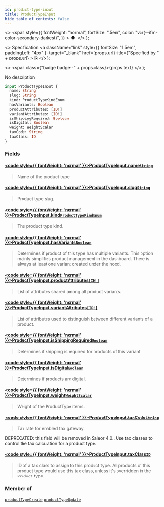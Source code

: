 ```yaml
---
id: product-type-input
title: ProductTypeInput
hide_table_of_contents: false
---
```


  <>
    <span
      style={{
        fontWeight: "normal",
        fontSize: ".5em",
        color: "var(--ifm-color-secondary-darkest)",
      }}
    >
      &nbsp;●&nbsp;
    </span>
  </>
);

  <>
    Specification
    <a
      className="link"
      style={{ fontSize: "1.5em", paddingLeft: "4px" }}
      target="\_blank"
      href={props.url}
      title={"Specified by " + props.url}
    >
      ⎘
    </a>
  </>
);

  <>
    <span class={"badge badge--" + props.class}>{props.text}</span>
  </>
);

No description

```graphql
input ProductTypeInput {
  name: String
  slug: String
  kind: ProductTypeKindEnum
  hasVariants: Boolean
  productAttributes: [ID!]
  variantAttributes: [ID!]
  isShippingRequired: Boolean
  isDigital: Boolean
  weight: WeightScalar
  taxCode: String
  taxClass: ID
}
```

### Fields

#### [<code style={{ fontWeight: 'normal' }}>ProductTypeInput.<b>name</b></code>](#)<Bullet />[`String`](../../../developer/api-reference/scalars/string) <Badge class="secondary" text="scalar"/>

> Name of the product type.

#### [<code style={{ fontWeight: 'normal' }}>ProductTypeInput.<b>slug</b></code>](#)<Bullet />[`String`](../../../developer/api-reference/scalars/string) <Badge class="secondary" text="scalar"/>

> Product type slug.

#### [<code style={{ fontWeight: 'normal' }}>ProductTypeInput.<b>kind</b></code>](#)<Bullet />[`ProductTypeKindEnum`](../../../developer/api-reference/enums/product-type-kind-enum) <Badge class="secondary" text="enum"/>

> The product type kind.

#### [<code style={{ fontWeight: 'normal' }}>ProductTypeInput.<b>hasVariants</b></code>](#)<Bullet />[`Boolean`](../../../developer/api-reference/scalars/boolean) <Badge class="secondary" text="scalar"/>

> Determines if product of this type has multiple variants. This option mainly simplifies product management in the dashboard. There is always at least one variant created under the hood.

#### [<code style={{ fontWeight: 'normal' }}>ProductTypeInput.<b>productAttributes</b></code>](#)<Bullet />[`[ID!]`](../../../developer/api-reference/scalars/id) <Badge class="secondary" text="list"/> <Badge class="secondary" text="scalar"/>

> List of attributes shared among all product variants.

#### [<code style={{ fontWeight: 'normal' }}>ProductTypeInput.<b>variantAttributes</b></code>](#)<Bullet />[`[ID!]`](../../../developer/api-reference/scalars/id) <Badge class="secondary" text="list"/> <Badge class="secondary" text="scalar"/>

> List of attributes used to distinguish between different variants of a product.

#### [<code style={{ fontWeight: 'normal' }}>ProductTypeInput.<b>isShippingRequired</b></code>](#)<Bullet />[`Boolean`](../../../developer/api-reference/scalars/boolean) <Badge class="secondary" text="scalar"/>

> Determines if shipping is required for products of this variant.

#### [<code style={{ fontWeight: 'normal' }}>ProductTypeInput.<b>isDigital</b></code>](#)<Bullet />[`Boolean`](../../../developer/api-reference/scalars/boolean) <Badge class="secondary" text="scalar"/>

> Determines if products are digital.

#### [<code style={{ fontWeight: 'normal' }}>ProductTypeInput.<b>weight</b></code>](#)<Bullet />[`WeightScalar`](../../../developer/api-reference/scalars/weight-scalar) <Badge class="secondary" text="scalar"/>

> Weight of the ProductType items.

#### [<code style={{ fontWeight: 'normal' }}>ProductTypeInput.<b>taxCode</b></code>](#)<Bullet />[`String`](../../../developer/api-reference/scalars/string) <Badge class="secondary" text="scalar"/>

> Tax rate for enabled tax gateway.

DEPRECATED: this field will be removed in Saleor 4.0.. Use tax classes to control the tax calculation for a product type.

>

#### [<code style={{ fontWeight: 'normal' }}>ProductTypeInput.<b>taxClass</b></code>](#)<Bullet />[`ID`](../../../developer/api-reference/scalars/id) <Badge class="secondary" text="scalar"/>

> ID of a tax class to assign to this product type. All products of this product type would use this tax class, unless it's overridden in the `Product` type.

### Member of

[`productTypeCreate`](../../../developer/api-reference/mutations/product-type-create) <Badge class="secondary" text="mutation"/><Bullet />[`productTypeUpdate`](../../../developer/api-reference/mutations/product-type-update) <Badge class="secondary" text="mutation"/>
